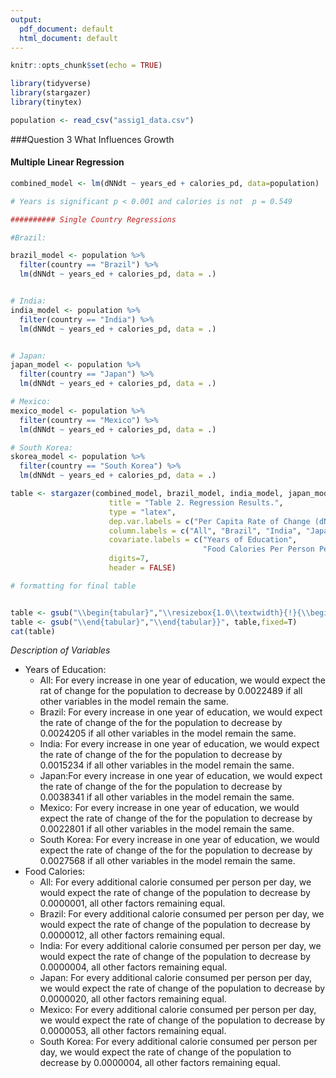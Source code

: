 ```yaml
---
output:
  pdf_document: default
  html_document: default
---
```


```r
knitr::opts_chunk$set(echo = TRUE)

library(tidyverse)
library(stargazer)
library(tinytex)

population <- read_csv("assig1_data.csv")
```

###Question 3 What Influences Growth    
  
  
#### Multiple Linear Regression   
     

```r

combined_model <- lm(dNNdt ~ years_ed + calories_pd, data=population)

# Years is significant p < 0.001 and calories is not  p = 0.549
```

   
    
    

```r
########## Single Country Regressions 

#Brazil:  

brazil_model <- population %>% 
  filter(country == "Brazil") %>% 
  lm(dNNdt ~ years_ed + calories_pd, data = .)


# India:
india_model <- population %>% 
  filter(country == "India") %>% 
  lm(dNNdt ~ years_ed + calories_pd, data = .)


# Japan:
japan_model <- population %>% 
  filter(country == "Japan") %>% 
  lm(dNNdt ~ years_ed + calories_pd, data = .)

# Mexico: 
mexico_model <- population %>% 
  filter(country == "Mexico") %>% 
  lm(dNNdt ~ years_ed + calories_pd, data = .)

# South Korea:
skorea_model <- population %>% 
  filter(country == "South Korea") %>% 
  lm(dNNdt ~ years_ed + calories_pd, data = .)
```

```r

table <- stargazer(combined_model, brazil_model, india_model, japan_model, mexico_model, skorea_model,
                      title = "Table 2. Regression Results.",
                      type = "latex",
                      dep.var.labels = c("Per Capita Rate of Change (dN/Ndt)"),
                      column.labels = c("All", "Brazil", "India", "Japan", "Mexico", "South Korea"),
                      covariate.labels = c("Years of Education", 
                                           "Food Calories Per Person Per Day"),
                      digits=7,
                      header = FALSE)

```
   
```r
# formatting for final table 


table <- gsub("\\begin{tabular}","\\resizebox{1.0\\textwidth}{!}{\\begin{tabular}", table,fixed=T)
table <- gsub("\\end{tabular}","\\end{tabular}}", table,fixed=T)
cat(table)

```

   
</p>
*Description of Variables*  
</p>

* Years of Education:
    + All:  For every increase in one year of education, we would expect the rat of change for the population to decrease by 0.0022489 if all other variables in the model remain the same. 
    + Brazil: For every increase in one year of education, we would expect the rate of change of the for the population to decrease by 0.0024205 if all other variables in the model remain the same.  
    + India: For every increase in one year of education, we would expect the rate of change of the for the population to decrease by 0.0015234 if all other variables in the model remain the same.   
    + Japan:For every increase in one year of education, we would expect the rate of change of the for the population to decrease by 0.0038341 if all other variables in the model remain the same.   
    + Mexico: For every increase in one year of education, we would expect the rate of change of the for the population to decrease by 0.0022801 if all other variables in the model remain the same.
    + South Korea: For every increase in one year of education, we would expect the rate of change of the for the population to decrease by 0.0027568 if all other variables in the model remain the same.   
    
* Food Calories: 
    + All: For every additional calorie consumed per person per day, we would expect the rate of change of the population to decrease by 0.0000001, all other factors remaining equal. 
    + Brazil: For every additional calorie consumed per person per day, we would expect the rate of change of the population to decrease by 0.0000012, all other factors remaining equal.  
    + India: For every additional calorie consumed per person per day, we would expect the rate of change of the population to decrease by 0.0000004, all other factors remaining equal. 
    + Japan: For every additional calorie consumed per person per day, we would expect the rate of change of the population to decrease by 0.0000020, all other factors remaining equal.  
    + Mexico: For every additional calorie consumed per person per day, we would expect the rate of change of the population to decrease by 0.0000053, all other factors remaining equal.  
    + South Korea: For every additional calorie consumed per person per day, we would expect the rate of change of the population to decrease by 0.0000004, all other factors remaining equal.  



